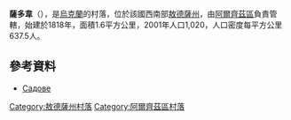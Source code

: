 {{expand|time=2016-09-04T03:27:49+00:00}}
{{coord|46|1|24|N|29|16|27|E|scale:30000|display=title}}

'''薩多韋'''（{{lang-uk|Садове}}），是[[烏克蘭|烏克蘭]]的村落，位於該國西南部[[敖德薩州|敖德薩州]]，由[[阿爾齊茲區|阿爾齊茲區]]負責管轄，始建於1818年，面積1.6平方公里，2001年人口1,020，人口密度每平方公里637.5人。

==參考資料==
*[http://gska2.rada.gov.ua/pls/z7502/A005?rdat1=30.11.2007&rf7571=23626 Садове]{{dead link|date=2018年4月 |bot=InternetArchiveBot |fix-attempted=yes }}

{{DEFAULTSORT:Садове}}
[[Category:敖德薩州村落|Category:敖德薩州村落]]
[[Category:阿爾齊茲區村落|Category:阿爾齊茲區村落]]


{{Odessa-geo-stub}}